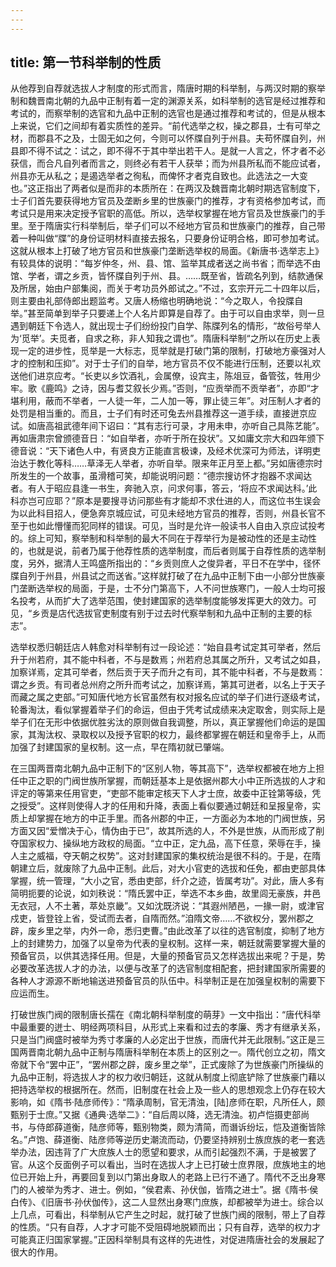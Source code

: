 ```yaml
---
---
---
```

title: 第一节科举制的性质
---





从他荐到自荐就选拔人才制度的形式而言，隋唐时期的科举制，与两汉时期的察举制和魏晋南北朝的九品中正制有着一定的渊源关系，如科举制的选官是经过推荐和考试的，而察举制的选官和九品中正制的选官也是通过推荐和考试的，但是从根本上来说，它们之间却有着实质性的差异。“前代选举之权，操之郡县，士有可举之材，而郡县不之及，士固无如之何，今则可以怀牒自列于州县。夫苟怀牒自列，州县即不得不试之：试之，即不得不于其中举出若干人。是就一人言之，怀才者不必获信，而合凡自列者而言之，则终必有若干人获举；而为州县所私而不能应试者，州县亦无从私之；是遏选举者之徇私，而俾怀才者克自致也。此选法之一大变也。”这正指出了两者似是而非的本质所在：在两汉及魏晋南北朝时期选官制度下，士子们首先要获得地方官员及垄断乡里的世族豪门的推荐，才有资格参加考试，而考试只是用来决定授予官职的高低。所以，选举权掌握在地方官员及世族豪门的手里。至于隋唐实行科举制后，举子们可以不经地方官员和世族豪门的推荐，自己带着一种叫做“牒”的身份证明材料直接去报名，只要身份证明合格，即可参加考试。这就从根本上打破了地方官员和世族豪门垄断选举权的局面。《新唐书·选举志上》有较具体的说明：“每岁仲冬，州、县、馆、监举其成者送之尚书省；而举选不由馆、学者，谓之乡贡，皆怀牒自列于州、县。……既至省，皆疏名列到，结款通保及所居，始由户部集阅，而关于考功员外郎试之。”不过，玄宗开元二十四年以后，则主要由礼部侍郎出题监考。又唐人杨缩也明确地说：“今之取人，令投牒自举。”甚至简单到举子只要递上个人名片即算是自荐了。由于可以自由求举，则一旦遇到朝廷下令选人，就出现士子们纷纷投门自学、陈牒列名的情形，“故俗号举人为‘觅举’。夫觅者，自求之称，非人知我之谓也”。隋唐科举制“之所以在历史上表现一定的进步性，觅举是一大标志，觅举就是打破门第的限制，打破地方豪强对人才的控制和压抑”。对于士子们的自举，地方官员不仅不能进行压制，还要以礼欢送他们进京应考。“长吏以乡饮酒礼，会属僚，设宾主，陈俎豆，备管弦，牲用少牢。歌《鹿鸣》之诗，因与耆艾叙长少焉。”否则，“应贡举而不贡举者”，亦即“才堪利用，蔽而不举者，一人徒一年，二人加一等，罪止徒三年”。对压制人才者的处罚是相当重的。而且，士子们有时还可兔去州县推荐这一道手续，直接迸京应试。如唐高祖武德年间下诏曰：“其有志行可录，才用未申，亦听自己具陈艺能”。再如唐肃宗曾颁德音日：“如自举者，亦听于所在投状”。又如庸文宗大和四年颁下德音说：“天下诸色人中，有贤良方正能直言极谏，及经术优深可为师法，详明吏治达于教化等科……草泽无人举者，亦听自举。限来年正月至上都。”另如唐德宗时所发生的一个故事，虽滑稽可笑，却能说明问题：“德宗搜访怀才抱器不求闻达者。有人于昭应县逢一书生，奔驰入京，问求何事，答云，‘将应不求闻达科。’此科亦岂可应耶？”原本是要搜寻访问那些有才能却不求仕进的人，而这位书生误会为以此科目招人，便急奔京城应试，可见未经地方官员的推荐，否则，州县长官不至于也如此懵懂而犯同样的错误。可见，当时是允许一般读书人自由入京应试投考的。综上可知，察举制和科举制的最大不同在于荐举行为是被动性的还是主动性的，也就是说，前者乃属于他荐性质的选举制度，而后者则属于自荐性质的选举制度，另外，据清人王鸣盛所指出的：“乡贡则庶人之俊异者，平日不在学中，径怀牒自列于州县，州县试之而送省。”这样就打破了在九品中正制下由一小部分世族豪门垄断选举权的局面，于是，士不分门第高下，人不问世族寒门，一般人士均可报名投考，从而扩大了选举范围，使封建国家的选举制度能够发挥更大的效力。可见，“乡贡是店代选拔官吏制度有别于过去时代察举制和九品中正制的主要的标志”。

选举权悉归朝廷店人韩愈对科举制有过一段论述：“始自县考试定其可举者，然后升于州若府，其不能中科者，不与是数焉；州若府总其属之所升，又考试之如县，加察详焉，定其可举者，然后贡于天子而升之有司，其不能中科者，不与是数焉：谓之乡贡。有司者总州府之所升而考试之，加察详焉，第其可迸者，以名上于天子而藏之属之吏部。”可知唐代地方长官虽然有权对报名应试的举子们进行逐级考试，轮番淘汰，看似掌握着举子们的命运，但由于凭考试成绩来决定取舍，则实际上是举子们在无形中依据优胜劣汰的原则做自我调整，所以，真正掌握他们命运的是国家，其淘汰权、录取权以及授予官职的权力，最终都掌握在朝廷和皇帝手上，从而加强了封建国家的皇权制。这一点，早在隋初就已肇端。

在三国两晋南北朝九品中正制下的“区别人物，等其高下”，选举权都被在地方上担任中正之职的门阀世族所掌握，而朝廷基本上是依据州郡大小中正所选拔的人才和评定的等第来任用官吏，“吏部不能审定核天下人才士庶，故委中正铨第等级，凭之授受”。这样则使得人才的任用和升降，表面上看似要通过朝廷和呈报皇帝，实质上却掌握在地方的中正手里。而各州郡的中正，一方面必为本地的门阀世族，另方面又因“爱憎决于心，情伪由于已”，故其所选的人，不外是世族，从而形成了削夺国家权力、操纵地方政权的局面。“立中正，定九品，高下任意，荣辱在手，操人主之威福，夺天朝之权势”。这对封建国家的集权统治是很不科的。于是，在隋朝建立后，就废除了九品中正制。此后，对大小官吏的选拔和任免，都由吏部具体掌握，统一管理，“大小之官，悉由吏部，纤介之迹，皆属考功”。对此，唐人多有简明扼要的论说，如刘秩说：“隋氏罢中正，举选不本乡曲，故里闾无豪族，井邑无衣冠，人不土著，萃处京畿”。又如沈既济说：“其遐州陋邑，一掾一尉，或津官戍吏，皆登铨上省，受试而去者，自隋而然。”洎隋文帝……不欲权分，罢州郡之辟，废乡里之举，内外一命，悉归吏曹。”由此改革了以往的选官制度，抑制了地方上的封建势力，加强了以皇帝为代表的皇权制。这样一来，朝廷就需要掌握大量的预备官员，以供其选择任用。但是，大量的预备官员又怎样选拔出来呢？于是，势必要改革选拔人才的办法，以便与改革了的选官制度相配套，把封建国家所需要的各种人才源源不断地输送进预备官员的队伍中。科举制正是在加强皇权制的需要下应运而生。

打破世族门阀的限制唐长孺在《南北朝科举制度的萌芽》一文中指出：“唐代科举中最重要的迸士、明经两项科目，从形式上来看和过去的孝廉、秀才有继承关系，只是当门阀盛时被举为秀寸孝廉的人必定出于世族，而唐代并无此限制。”这正是三国两晋南北朝九品中正制与隋唐科举制在本质上的区别之一。隋代创立之初，隋文帝就下令“罢中正”，“罢州郡之辟，废乡里之举”，正式废除了为世族豪门所操纵的九品中正制，将选拔人才的权力收归朝廷，这就从制度上彻底铲除了世族豪门藉以把持选举权的根据所在。然而，旧制度在社会上及一些人的思想观念上仍存在较大影响，如《隋书·陆彦师传》：“隋承周制，官无清浊，[陆]彦师在职，凡所任人，颇甄别于士庶。”又据《通典·选举二》：“自后周以降，选无清浊。初卢恺摄吏部尚书，与侍郎薛道衡，陆彦师等，甄别物类，颇为清简，而谮诉纷坛，恺及道衡皆除名。”卢饱、薛道衡、陆彦师等逆历史潮流而动，仍要坚持辨别士族庶族的老一套选举办法，因违背了广大庶族人士的愿望和要求，从而引起强烈不满，于是被罢了官。从这个反面例子可以看出，当时在选拔人才上已打破士庶界限，庶族地主的地位已开始上升，再要回复到以门第出身取人的老路上已行不通了。隋代不乏出身寒门的人被举为秀才、进士。例如，“侯君素、孙伏伽，皆隋之进士”。据《隋书·侯白传》、《旧唐书·孙伏伽传》，这二人显然出身寒门庶族，却都被举为进士。综合以上几点，可看出，科举制从它产生之时起，就打破了世族门阀的限制，带上了自荐的性质。“只有自荐，人才才可能不受阻碍地脱颖而出；只有自荐，选举的权力才可能真正归国家掌握。”正因科举制具有这样的先进性，对促进隋唐社会的发展起了很大的作用。